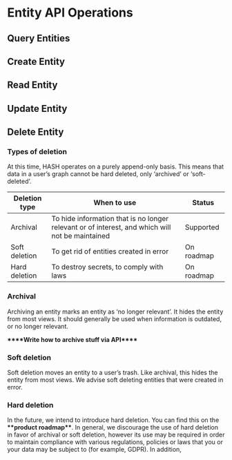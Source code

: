 # Entity API Operations

## Query Entities

## Create Entity

## Read Entity

## Update Entity

## Delete Entity

### Types of deletion

At this time, HASH operates on a purely append-only basis. This means that data in a user’s graph cannot be hard deleted, only ‘archived’ or ‘soft-deleted’.

| Deletion type | When to use                                                                                     | Status     |
| ------------- | ----------------------------------------------------------------------------------------------- | ---------- |
| Archival      | To hide information that is no longer relevant or of interest, and which will not be maintained | Supported  |
| Soft deletion | To get rid of entities created in error                                                         | On roadmap |
| Hard deletion | To destroy secrets, to comply with laws                                                         | On roadmap |

### Archival

Archiving an entity marks an entity as ‘no longer relevant’. It hides the entity from most views. It should generally be used when information is outdated, or no longer relevant.

************\*\*\*\*************Write how to archive stuff via API************\*\*\*\*************

### Soft deletion

Soft deletion moves an entity to a user’s trash. Like archival, this hides the entity from most views. We advise soft deleting entities that were created in error.

### Hard deletion

In the future, we intend to introduce hard deletion. You can find this on the **************\*\***************product roadmap**************\*\***************. In general, we discourage the use of hard deletion in favor of archival or soft deletion, however its use may be required in order to maintain compliance with various regulations, policies or laws that you or your data may be subject to (for example, GDPR). In addition,
